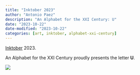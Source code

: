```yaml
---
title: "Inktober 2023"
author: "Antonio Paez"
description: "An Alphabet for the XXI Century: U"
date: "2023-10-22"
date-modified: "2023-10-22"
categories: [art, inktober, alphabet-xxi-century] 
---
```


[Inktober](https://inktober.com/) 2023.  
  
An Alphabet for the XXI Century proudly presents the letter **U**.  

![](AXXI-U.png)

